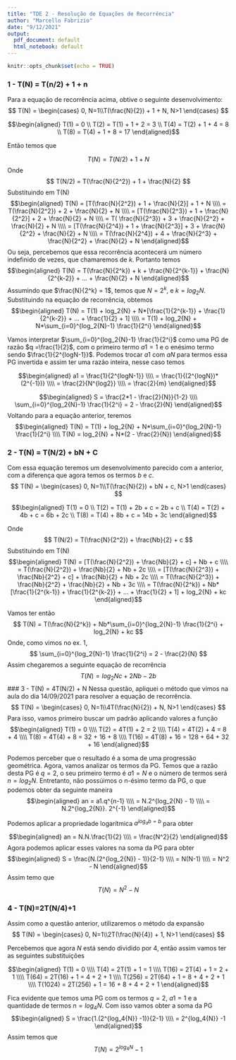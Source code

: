 ```yaml
---
title: "TDE 2 - Resolução de Equações de Recorrência"
author: "Marcello Fabrizio"
date: "9/12/2021"
output:
  pdf_document: default
  html_notebook: default
---
```


```r
knitr::opts_chunk$set(echo = TRUE)
```


### 1 - T(N) = T(n/2) + 1 + n
Para a equação de recorrência acima, obtive o seguinte desenvolvimento:
$$  
T(N) = \begin{cases} 0, N=1\\T(\frac{N}{2}) + 1 + N, N>1 \end{cases} 
$$

$$\begin{aligned}
T(1) = 0
\\
T(2) = T(1) + 1 + 2 = 3
\\
T(4) = T(2) + 1 + 4 = 8
\\
T(8) = T(4) + 1 + 8 = 17
\end{aligned}$$

Então temos que

$$
T(N) = T(N/2) + 1 + N
$$
Onde
$$
T(N/2) = T(\frac{N}{2^2}) + 1 + \frac{N}{2}
$$
Substituindo em T(N)
$$\begin{aligned}
T(N) = [T(\frac{N}{2^2}) + 1 + \frac{N}{2}] + 1 + N
\\\\
= T(\frac{N}{2^2}) + 2 + \frac{N}{2} + N
\\\\
= [T(\frac{N}{2^3}) + 1 + \frac{N}{2^2}] + 2 + \frac{N}{2} + N
\\\\
= T( \frac{N}{2^3}) + 3 + \frac{N}{2^2} +  \frac{N}{2} + N
\\\\
= [T(\frac{N}{2^4}) + 1 + \frac{N}{2^3}] + 3 + \frac{N}{2^2} +  \frac{N}{2} + N
\\\\
= T(\frac{N}{2^4}) + 4 + \frac{N}{2^3} +  \frac{N}{2^2} +  \frac{N}{2} + N
\end{aligned}$$
Ou seja, percebemos que essa recorrência acontecerá um número indefinido de vezes, que chamaremos de *k*. Portanto temos
$$\begin{aligned}
T(N) = T(\frac{N}{2^k}) + k + \frac{N}{2^{k-1}} + \frac{N}{2^{k-2}} + ... + \frac{N}{2} + N
\end{aligned}$$
Assumindo que $\frac{N}{2^k} = 1$, temos que $N = 2^k$, e $k = log_2{N}$. Substituindo na equação de recorrência, obtemos
$$\begin{aligned}
T(N) = T(1) + log_2{N} + N*[\frac{1}{2^{k-1}} + \frac{1}{2^{k-2}} + ... + \frac{1}{2} + 1]
\\\\
= T(1) + log_2{N} + N*\sum_{i=0}^{log_2{N}-1} \frac{1}{2^i}
\end{aligned}$$

Vamos interpretar $\sum_{i=0}^{log_2{N}-1} \frac{1}{2^i}$ como uma PG de razão $q =\frac{1}{2}$, com o primeiro termo $a1 = 1$ e o enésimo termo sendo $\frac{1}{2^{logN-1}}$. Podemos trocar $a1$ com $aN$ para termos essa PG invertida e assim ter uma razão inteira, nesse caso temos

$$\begin{aligned}
a1 = \frac{1}{2^{logN-1}}
\\\\
= \frac{1}{(2^{logN})*(2^{-1})}
\\\\
= \frac{2}{N^{log2}}
\\\\
= \frac{2}{m}
\end{aligned}$$

$$\begin{aligned}
S = \frac{2*1 - \frac{2}{N}}{1-2}
\\\\
\sum_{i=0}^{log_2{N}-1} \frac{1}{2^i} = 2 - \frac{2}{N}
\end{aligned}$$
Voltando para a equação anterior, teremos
$$\begin{aligned}
T(N) = T(1) + log_2{N} + N*\sum_{i=0}^{log_2{N}-1} \frac{1}{2^i}
\\\\
T(N) = log_2{N} + N*(2 - \frac{2}{N})
\end{aligned}$$

### 2 - T(N) = T(N/2) + bN + C

Com essa equação teremos um desenvolvimento parecido com a anterior, com a diferença que agora temos os termos $b$ e $c$.
$$
T(N) = \begin{cases} 0, N=1\\T(\frac{N}{2}) + bN + c, N>1 \end{cases} 
$$

$$\begin{aligned}
T(1) = 0
\\
T(2) = T(1) + 2b + c = 2b + c
\\
T(4) = T(2) + 4b + c = 6b + 2c
\\
T(8) = T(4) + 8b + c = 14b + 3c
\end{aligned}$$

Onde
$$
T(N/2) = T(\frac{N}{2^2}) + \frac{Nb}{2} + c
$$
Substituindo em T(N)
$$\begin{aligned}
T(N) = [T(\frac{N}{2^2}) + \frac{Nb}{2} + c] + Nb + c
\\\\
= T(\frac{N}{2^2}) + \frac{Nb}{2} + Nb + 2c
\\\\
= [T(\frac{N}{2^3}) + \frac{Nb}{2^2} + c] + \frac{Nb}{2} + Nb + 2c
\\\\
= T(\frac{N}{2^3}) + \frac{Nb}{2^2} + \frac{Nb}{2} + Nb + 3c
\\\\
= T(\frac{N}{2^k}) + Nb*[\frac{1}{2^{k-1}} + \frac{1}{2^{k-2}} + ... + \frac{1}{2} + 1] + log_2{N} + kc
\end{aligned}$$

Vamos ter então
$$
T(N) = T(\frac{N}{2^k}) + Nb*\sum_{i=0}^{log_2{N}-1} \frac{1}{2^i} + log_2{N} + kc
$$
Onde, como vimos no ex. 1,
$$
\sum_{i=0}^{log_2{N}-1} \frac{1}{2^i} = 2 - \frac{2}{N}
$$
Assim chegaremos a seguinte equação de recorrência
$$
T(N) = log_2{N}c + 2Nb - 2b
$$
### 3 - T(N) = 4T(N/2) + N
Nessa questão, apliquei o método que vimos na aula do dia 14/09/2021 para resolver a equação de recorrência.
$$  
T(N) = \begin{cases} 0, N=1\\4T(\frac{N}{2}) + N, N>1 \end{cases} 
$$
Para isso, vamos primeiro buscar um padrão aplicando valores a função
$$\begin{aligned}
T(1) = 0
\\\\
T(2) = 4T(1) + 2 = 2
\\\\
T(4) = 4T(2) + 4 = 8 + 4
\\\\
T(8) = 4T(4) + 8 = 32 + 16 + 8
\\\\
T(16) = 4T(8) + 16 = 128 + 64 + 32 + 16
\end{aligned}$$

Podemos perceber que o resultado é a soma de uma progressão geométrica. Agora, vamos analizar os termos da PG. Temos que a razão desta PG é $q = 2$, o seu primeiro termo é $a1 = N$ e o número de termos será $n = log_2{N}$. Entretanto, não possúimos o n-ésimo termo da PG, o que podemos obter da seguinte maneira
$$\begin{aligned}
an = a1.q^{n-1}
\\\\
= N.2^{log_2{N} - 1}
\\\\
= N.2^{log_2{N}}. 2^{-1}
\end{aligned}$$

Podemos aplicar a propriedade logarítmica $a^{log_a{b} = b}$ para obter

$$\begin{aligned}
an = N.N.\frac{1}{2}
\\\\
= \frac{N^2}{2}
\end{aligned}$$
Agora podemos aplicar esses valores na soma da PG para obter
$$\begin{aligned}
S = \frac{N.(2^{log_2{N}} - 1)}{2-1}
\\\\
= N(N-1)
\\\\
= N^2 - N
\end{aligned}$$
Assim temo que 
$$
T(N) = N^2 - N
$$

### 4 - T(N)=2T(N/4)+1

Assim como a questão anterior, utilizaremos o método da expansão
$$  
T(N) = \begin{cases} 0, N=1\\2T(\frac{N}{4}) + 1, N>1 \end{cases} 
$$

Percebemos que agora $N$ está sendo dividido por 4, então assim vamos ter as seguintes substituições

$$\begin{aligned}
T(1) = 0
\\\\
T(4) = 2T(1) + 1 = 1
\\\\
T(16) = 2T(4) + 1 = 2 + 1
\\\\
T(64) = 2T(16) + 1 = 4 + 2 + 1
\\\\
T(256) = 2T(64) + 1 = 8 + 4 + 2 + 1
\\\\
T(1024) = 2T(256) + 1 = 16 + 8 + 4 + 2 + 1
\end{aligned}$$

Fica evidente que temos uma PG com os termos $q = 2$, $a1 = 1$ e a quantidade de termos $n = log_4{N}$. Com isso vamos obter a soma da PG
$$\begin{aligned}
S = \frac{1.(2^{log_4{N}} -1)}{2-1}
\\\\
= 2^{log_4{N}} -1
\end{aligned}$$
Assim temos que
$$
T(N) = 2^{log_4{N}} -1
$$